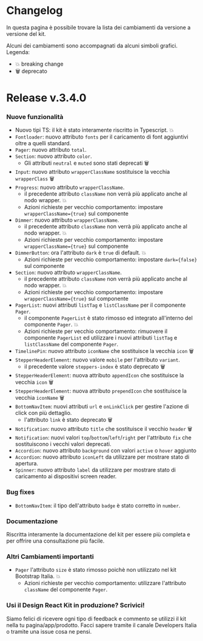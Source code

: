 
<Meta title="Documentazione/Changelog" />

# Changelog

In questa pagina è possibile trovare la lista dei cambiamenti da versione a versione del kit.

Alcuni dei cambiamenti sono accompagnati da alcuni simboli grafici. 
Legenda:
* 💥 breaking change
* 🗑 deprecato

# Release v.3.4.0

### Nuove funzionalità

* Nuovo tipi TS: il kit è stato interamente riscritto in Typescript. 💥
* `Fontloader`: nuovo attributo `fonts` per il caricamento di font aggiuntivi oltre a quelli standard.
* `Pager`: nuovo attributo `total`.
* `Section`: nuovo attributo `color`.
   * Gli attributi `neutral` e `muted` sono stati deprecati 🗑
* `Input`: nuovo attributo `wrapperClassName` sostituisce la vecchia `wrapperClass` 🗑
* `Progress`: nuovo attributo `wrapperClassName`. 
    * il precedente attributo `className` non verrà più applicato anche al nodo wrapper. 💥
    * Azioni richieste per vecchio comportamento: impostare `wrapperClassName={true}` sul componente
* `Dimmer`: nuovo attributo `wrapperClassName`.
    * il precedente attributo `className` non verrà più applicato anche al nodo wrapper. 💥
    * Azioni richieste per vecchio comportamento: impostare `wrapperClassName={true}` sul componente
* `DimmerButton`: ora l'attributo `dark` è `true` di default. 💥
    * Azioni richieste per vecchio comportamento: impostare `dark={false}` sul componente
* `Section`: nuovo attributo `wrapperClassName`.
    * il precedente attributo `className` non verrà più applicato anche al nodo wrapper. 💥
    * Azioni richieste per vecchio comportamento: impostare `wrapperClassName={true}` sul componente 
* `PagerList`: nuovi attributi `listTag` e `listClassName` per il componente `Pager`.
    * il componente `PagerList` è stato rimosso ed integrato all'interno del componente `Pager`. 💥
    * Azioni richieste per vecchio comportamento: rimuovere il componente `PagerList` ed utilizzare i nuovi attributi `listTag` e `listClassName` del componente `Pager`.
* `TimelinePin`: nuovo attributo `iconName` che sostituisce la vecchia `icon` 🗑
* `StepperHeaderElement`: nuovo valore `mobile` per l'attributo `variant`.
  * il precedente valore `steppers-index` è stato deprecato 🗑
* `StepperHeaderElement`: nuova attributo `appendIcon` che sostituisce la vecchia `icon` 🗑
* `StepperHeaderElement`: nuova attributo `prependIcon` che sostituisce la vecchia `iconName` 🗑
* `BottomNavItem`: nuovi attributi `url` e `onLinkClick` per gestire l'azione di click con più dettaglio.
  * l'attributo `link` è stato deprecato 🗑
* `Notification`: nuovo attributo `title` che sostituisce il vecchio `header` 🗑
* `Notification`: nuovi valori `top`/`bottom`/`left`/`right` per l'attributo `fix` che sostituiscono i vecchi valori deprecati.
* `Accordion`: nuovo attributo `background` con valori `active` o `hover` aggiunto
* `Accordion`: nuovo attributo `iconLeft` da utilizzare per mostrare stato di apertura.
* `Spinner`: nuovo attributo `label` da utilizzare per mostrare stato di caricamento ai dispositivi screen reader.

### Bug fixes

* `BottomNavItem`: il tipo dell'attributo `badge` è stato corretto in `number`.

### Documentazione

Riscritta interamente la documentazione del kit per essere più completa e per offrire una consultazione più facile.

### Altri Cambiamenti importanti

* `Pager` l'attributo `size` è stato rimosso poichè non utilizzato nel kit Bootstrap Italia. 💥
    * Azioni richieste per vecchio comportamento: utilizzare l'attributo `className` del componente `Pager`.


### Usi il Design React Kit in produzione? Scrivici!

Siamo felici di ricevere ogni tipo di feedback e commento se utilizzi il kit nella tu pagina/app/prodotto.
Facci sapere tramite il canale Developers Italia o tramite una issue cosa ne pensi.